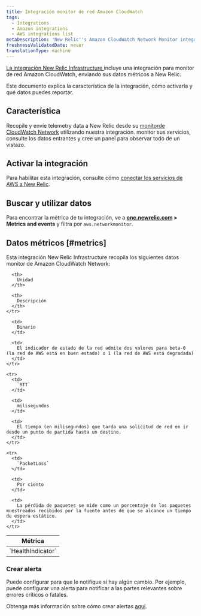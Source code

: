```yaml
---
title: Integración monitor de red Amazon CloudWatch
tags:
  - Integrations
  - Amazon integrations
  - AWS integrations list
metaDescription: 'New Relic''s Amazon CloudWatch Network Monitor integration: what data it reports and how to enable it.'
freshnessValidatedDate: never
translationType: machine
---
```


[La integración New Relic Infrastructure ](/docs/infrastructure/integrations-getting-started/getting-started/introduction-infrastructure-integrations)incluye una integración para monitor de red Amazon CloudWatch, enviando sus datos métricos a New Relic.

Este documento explica la característica de la integración, cómo activarla y qué datos puedes reportar.

## Característica

Recopile y envíe telemetry data a New Relic desde su [monitorde CloudWatch Network](https://docs.aws.amazon.com/AmazonCloudWatch/latest/monitoring/nw-monitor-create-console.html) utilizando nuestra integración. monitor sus servicios, consulte los datos entrantes y cree un panel para observar todo de un vistazo.

## Activar la integración

Para habilitar esta integración, consulte cómo [conectar los servicios de AWS a New Relic](/docs/infrastructure/amazon-integrations/connect/aws-metric-stream-setup/).

## Buscar y utilizar datos

Para encontrar la métrica de tu integración, ve a <DNT>**[one.newrelic.com](https://one.newrelic.com/all-capabilities) > Metrics and events**</DNT> y filtra por `aws.networkmonitor`.

## Datos métricos [#metrics]

Esta integración New Relic Infrastructure recopila los siguientes datos monitor de Amazon CloudWatch Network:

<table>
  <thead>
    <tr>
      <th style={{ width: "220px" }}>
        Métrica
      </th>

      <th>
        Unidad
      </th>

      <th>
        Descripción
      </th>
    </tr>
  </thead>

  <tbody>
    <tr>
      <td>
        `HealthIndicator`
      </td>

      <td>
        Binario
      </td>

      <td>
        El indicador de estado de la red admite dos valores para beta-0 (la red de AWS está en buen estado) o 1 (la red de AWS está degradada)
      </td>
    </tr>

    <tr>
      <td>
        `RTT`
      </td>

      <td>
        milisegundos
      </td>

      <td>
        El tiempo (en milisegundos) que tarda una solicitud de red en ir desde un punto de partida hasta un destino.
      </td>
    </tr>

    <tr>
      <td>
        `PacketLoss`
      </td>

      <td>
        Por ciento
      </td>

      <td>
        La pérdida de paquetes se mide como un porcentaje de los paquetes muestreados recibidos por la fuente antes de que se alcance un tiempo de espera estático.
      </td>
    </tr>
  </tbody>
</table>

### Crear alerta

Puede configurar <InlinePopover type="alerts"/>para que le notifique si hay algún cambio. Por ejemplo, puede configurar una alerta para notificar a las partes relevantes sobre errores críticos o fatales.

Obtenga más información sobre cómo crear alertas [aquí](/docs/alerts-applied-intelligence/new-relic-alerts/learn-alerts/introduction-alerts/).
